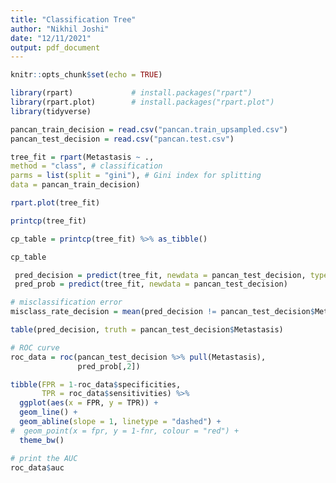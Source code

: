 ```yaml
---
title: "Classification Tree"
author: "Nikhil Joshi"
date: "12/11/2021"
output: pdf_document
---
```


```r
knitr::opts_chunk$set(echo = TRUE)
```

```r
library(rpart)             # install.packages("rpart")
library(rpart.plot)        # install.packages("rpart.plot")
library(tidyverse)
```

```r
pancan_train_decision = read.csv("pancan.train_upsampled.csv")
pancan_test_decision = read.csv("pancan.test.csv")
```

```r
tree_fit = rpart(Metastasis ~ .,
method = "class", # classification
parms = list(split = "gini"), # Gini index for splitting 
data = pancan_train_decision)

rpart.plot(tree_fit)
```
```r
printcp(tree_fit)
```

```r
cp_table = printcp(tree_fit) %>% as_tibble()
```

```r
cp_table
```
```r
 pred_decision = predict(tree_fit, newdata = pancan_test_decision, type = "class")
 pred_prob = predict(tree_fit, newdata = pancan_test_decision)
```

```r
# misclassification error
misclass_rate_decision = mean(pred_decision != pancan_test_decision$Metastasis)

table(pred_decision, truth = pancan_test_decision$Metastasis)
```


```r
# ROC curve
roc_data = roc(pancan_test_decision %>% pull(Metastasis), 
               pred_prob[,2]) 

tibble(FPR = 1-roc_data$specificities,
       TPR = roc_data$sensitivities) %>%
  ggplot(aes(x = FPR, y = TPR)) + 
  geom_line() + 
  geom_abline(slope = 1, linetype = "dashed") +
#  geom_point(x = fpr, y = 1-fnr, colour = "red") +
  theme_bw()

# print the AUC
roc_data$auc
```